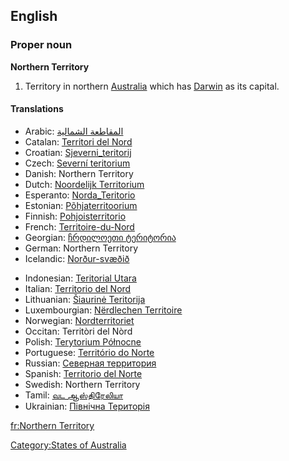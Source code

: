 {{wikipedia}}
==English==

===Proper noun===
'''Northern Territory'''

# Territory in northern [[Australia]] which has [[Darwin]] as its capital.

====Translations====
{{top}}

*Arabic: [[المقاطعة الشمالية]]
*Catalan: [[Territori del Nord]]
*Croatian: [[Sjeverni_teritorij]]
*Czech: [[Severní teritorium]]
*Danish: Northern Territory
*Dutch: [[Noordelijk Territorium]]
*Esperanto: [[Norda_Teritorio]]
*Estonian: [[Põhjaterritoorium]]
*Finnish: [[Pohjoisterritorio]]
*French: [[Territoire-du-Nord]] {{m}}
*Georgian: [[ჩრდილოეთი ტერიტორია]]
*German: Northern Territory
*Icelandic: [[Norður-svæðið]]
{{mid}}
*Indonesian: [[Teritorial Utara]]
*Italian: [[Territorio del Nord]]
*Lithuanian: [[Šiaurinė Teritorija]]
*Luxembourgian: [[Nërdlechen Territoire]]
*Norwegian: [[Nordterritoriet]]
*Occitan: Territòri del Nòrd
*Polish: [[Terytorium Północne]]
*Portuguese: [[Território do Norte]]
*Russian: [[Северная территория]]
*Spanish: [[Territorio del Norte]]
*Swedish: Northern Territory
*Tamil: [[வட ஆஸ்திரேலியா]]
*Ukrainian: [[Північна Територія]]
{{bottom}}

[[Category:States of Australia]]

[[fr:Northern Territory]]